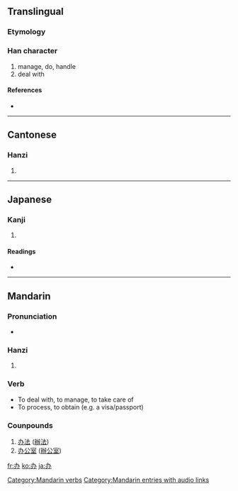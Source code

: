 {{also|辦}}
==Translingual==

===Etymology===
{{Han simp|辦|f=辡|t=八}}

===Han character===
{{Han char|rn=19|rad=力|as=02|sn=4|four=|canj=大尸金 (KSC)}}

# manage, do, handle
# deal with

====References====
* {{Han ref|kx=0146.101|dkj=02294|dj=0328.050|hdz=10365.060|uh=529E|ud=21150}}

----

==Cantonese==

===Hanzi===
{{yue-hanzi|jyut=|y=baan6|tra=辦}}

# {{defn|Cantonese}}

----

==Japanese==

===Kanji===
{{ja-kanji|grade=|rs=力02}}

# {{defn|Japanese}}

====Readings====
* {{ja-readings|on=[[へん]] (hen)|kun=}}

----

==Mandarin==

===Pronunciation===
* {{audio|zh-bàn.ogg|audio}}

===Hanzi===
{{cmn-hanzi|tra=辦|pin=[[bàn]] ([[ban4]])|wg=pan<sup>4</sup>}}

# {{defn|Mandarin}}

===Verb===
*To deal with, to manage, to take care of
*To process, to obtain (e.g. a visa/passport)

===Counpounds===
# [[办法]] ([[辦法]])
# [[办公室]] ([[辦公室]])

[[Category:Mandarin verbs]]
[[Category:Mandarin entries with audio links]]

[[fr:办]]
[[ko:办]]
[[ja:办]]